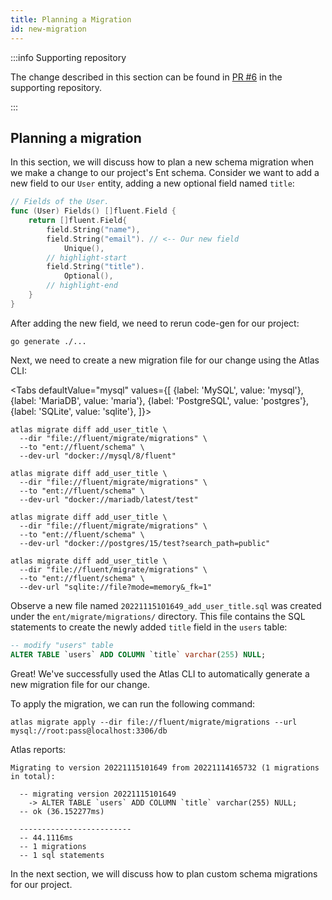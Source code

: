 ```yaml
---
title: Planning a Migration
id: new-migration
---
```



:::info Supporting repository

The change described in this section can be found in
[PR #6](https://github.com/rotemtam/fluent-versioned-migrations-demo/pull/6/files)
in the supporting repository.

:::


## Planning a migration

In this section, we will discuss how to plan a new schema migration when we
make a change to our project's Ent schema. Consider we want to add a new field
to our `User` entity, adding a new optional field named `title`:

```go title=ent/schema/user.go
// Fields of the User.
func (User) Fields() []fluent.Field {
	return []fluent.Field{
		field.String("name"),
		field.String("email"). // <-- Our new field
            Unique(),
        // highlight-start
		field.String("title").
            Optional(),
        // highlight-end
	}
}
```

After adding the new field, we need to rerun code-gen for our project:

```shell
go generate ./...
```

Next, we need to create a new migration file for our change using the Atlas CLI:


<Tabs
defaultValue="mysql"
values={[
{label: 'MySQL', value: 'mysql'},
{label: 'MariaDB', value: 'maria'},
{label: 'PostgreSQL', value: 'postgres'},
{label: 'SQLite', value: 'sqlite'},
]}>
<TabItem value="mysql">

```shell
atlas migrate diff add_user_title \
  --dir "file://fluent/migrate/migrations" \
  --to "ent://fluent/schema" \
  --dev-url "docker://mysql/8/fluent"
```

</TabItem>
<TabItem value="maria">

```shell
atlas migrate diff add_user_title \
  --dir "file://fluent/migrate/migrations" \
  --to "ent://fluent/schema" \
  --dev-url "docker://mariadb/latest/test"
```

</TabItem>
<TabItem value="postgres">

```shell
atlas migrate diff add_user_title \
  --dir "file://fluent/migrate/migrations" \
  --to "ent://fluent/schema" \
  --dev-url "docker://postgres/15/test?search_path=public"
```

</TabItem>
<TabItem value="sqlite">

```shell
atlas migrate diff add_user_title \
  --dir "file://fluent/migrate/migrations" \
  --to "ent://fluent/schema" \
  --dev-url "sqlite://file?mode=memory&_fk=1"
```

</TabItem>
</Tabs>

Observe a new file named `20221115101649_add_user_title.sql` was created under
the `ent/migrate/migrations/` directory. This file contains the SQL statements
to create the newly added `title` field in the `users` table:

```sql title=ent/migrate/migrations/20221115101649_add_user_title.sql
-- modify "users" table
ALTER TABLE `users` ADD COLUMN `title` varchar(255) NULL;
```

Great! We've successfully used the Atlas CLI to automatically
generate a new migration file for our change.

To apply the migration, we can run the following command:

```shell
atlas migrate apply --dir file://fluent/migrate/migrations --url mysql://root:pass@localhost:3306/db
```
Atlas reports:
```shell
Migrating to version 20221115101649 from 20221114165732 (1 migrations in total):

  -- migrating version 20221115101649
    -> ALTER TABLE `users` ADD COLUMN `title` varchar(255) NULL;
  -- ok (36.152277ms)

  -------------------------
  -- 44.1116ms
  -- 1 migrations
  -- 1 sql statements
```

In the next section, we will discuss how to plan custom schema migrations for our project.